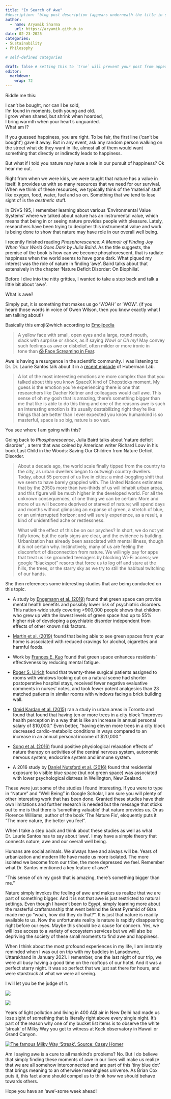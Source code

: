 ---
title: "In Search of Awe"
#description: "blog post description (appears underneath the title in smaller text) which is included on the listing page"
author:
  - name: Aryamik Sharma
    url: https://aryamik.github.io
date: 02-23-2025
categories: 
- Sustainability
- Philosophy

# self-defined categories

draft: false # setting this to `true` will prevent your post from appearing on your listing page until you're ready!
editor: 
  markdown: 
    wrap: 72
---

Riddle me this:

I can't be bought, nor can I be sold,\
I’m found in moments, both young and old.\
I grow when shared, but shrink when hoarded,\
I bring warmth when your heart’s unguarded.\
What am I?

If you guessed happiness, you are right. To be fair, the first line
('can't be bought') gave it away. But in any event, ask any random
person walking on the street what do they want in life, almost all of
them would want something that directly or indirectly leads to
happiness.

But what if I told you nature may have a role in our pursuit of
happiness? Ok hear me out.

Right from when we were kids, we were taught that nature has a value in
itself. It provides us with so many resources that we need for our
survival. When we think of these resources, we typically think of the
'material' stuff like oxygen, food, water, fuel and so on. Something
that we tend to lose sight of is the *aesthetic* stuff.

In ENVS 195, I remember learning about various 'Environmental Value
Systems' where we talked about nature has an instrumental value, which
means that being in or seeing nature provides people with pleasure.
Lately, researchers have been trying to decipher this instrumental value
and work is being done to show that nature may have role in our overall
well being.

I recently finished reading *Phosphorescence: A Memoir of Finding Joy
When Your World Goes Dark by Julia Baird*. As the title suggests, the
premise of the book is how can we become phosphorescent, that is radiate
happiness when the world seems to have gone dark. What piqued my
interest was the role of nature in finding 'awe'. Baird talks about that
extensively in the chapter 'Nature Deficit Disorder: On Biophilia'.

Before I dive into the nitty gritties, I wanted to take a step back and
talk a little bit about 'awe'.

What is awe?

Simply put, it is something that makes us go '*WOAH'* or 'WOW'. (if you
heard those words in voice of Owen Wilson, then you know exactly what I
am talking about!)

Basically this emoji😮which according to
[Emojipedia](https://emojipedia.org/face-with-open-mouth)

> A yellow face with small, open eyes and a large, round mouth,
> slack with surprise or shock, as if saying *Wow!* or *Oh my!* May
> convey such feelings as awe or disbelief, often milder or more ironic
> in tone than [😱 Face Screaming
> in Fear](https://emojipedia.org/face-screaming-in-fear/).

Awe is having a resurgence in the scientific community. I was listening
to Dr. Dr. Laurie Santos talk about it in a [recent
episode](https://youtu.be/Phm-Alz1Zjo?t=9873) of Huberman Lab.

> A lot of the most interesting emotions are more complex than that you
> talked about this you know SpaceX kind of Chopsticks moment. My guess
> is the emotion you're experiencing there is one that researchers like
> Dacher Keltner and colleagues would call awe. This sense of oh my gosh
> that is amazing, there's something bigger than me that like is able to
> do this thing and one of the reasons awe is such an interesting
> emotion is it's usually destabilizing right they're like things that
> are better than I ever expected you know humankind is so masterful,
> space is so big, nature is so vast.

You see where I am going with this?

Going back to *Phosphorescence*, Julia Baird talks about 'nature deficit
disorder' , a term that was coined by American writer Richard Louv in
his book Last Child in the Woods: Saving Our Children from Nature
Deficit Disorder.

> About a decade ago, the world scale finally tipped from the country to
> the city, as urban dwellers began to outweigh country dwellers. Today,
> about 55 percent of us live in cities: a mind-boggling shift that we
> seem to have barely grappled with. The United Nations estimates that
> by the 2050s more than two-thirds of us will inhabit urban areas, and
> this figure will be much higher in the developed world. For all the
> unknown consequences, of one thing we can be certain: More and more of
> us will become deprived or starved of nature; will spend days and
> months without glimpsing an expanse of green, a stretch of blue, or an
> uninterrupted horizon; and will surely experience, as a result, a kind
> of unidentified ache or restlessness.
>
> What will the effect of this be on our psyches? In short, we do not
> yet fully know, but the early signs are clear, and the evidence is
> building. Urbanization has already been associated with mental
> illness, though it is not certain why. Instinctively, many of us are
> feeling the discomfort of disconnection from nature. We willingly pay
> for apps that treat us like grounded teenagers by blocking Wi-Fi
> access; we google “blackspot” resorts that force us to log off and
> stare at the hills, the trees, or the starry sky as we try to still
> the habitual twitching of our hands.

She then references some interesting studies that are being conducted on
this topic.

-   A study by [Engemann et al.
    (2019)](https://www.pnas.org/doi/10.1073/pnas.1807504116) found that
    green space can provide mental health benefits and possibly lower
    risk of psychiatric disorders. This nation-wide study covering
    \>900,000 people shows that children who grew up with the lowest
    levels of green space had up to 55% higher risk of developing a
    psychiatric disorder independent from effects of other known risk
    factors.

-   [Martin et al.
    (2019)](https://www.sciencedirect.com/science/article/abs/pii/S1353829218308451?via%3Dihub)
    found that being able to see green spaces from your home is
    associated with reduced cravings for alcohol, cigarettes and harmful
    foods.

-   Work by [Frances E.
    Kuo](https://journals.sagepub.com/doi/abs/10.1177/00139160121972846)
    found that green space enhances residents’ effectiveness by reducing
    mental fatigue.

-   [Roger S.
    Ulrich](https://www.science.org/doi/abs/10.1126/science.6143402)
    found that twenty-three surgical patients assigned to rooms with
    windows looking out on a natural scene had shorter postoperative
    hospital stays, received fewer negative evaluative comments in
    nurses' notes, and took fewer potent analgesics than 23 matched
    patients in similar rooms with windows facing a brick building wall.

-   [Omid Kardan et al.
    (2015)](https://www.nature.com/articles/srep11610#Sec8) ran a study
    in urban areas in Toronto and found that found that having ten or
    more trees in a city block “improves health perception in a way that
    is like an increase in annual personal salary of \$10,000.” Even
    better, “having eleven more trees in a city block decreased
    cardio-metabolic conditions in ways compared to an increase in an
    annual personal income of \$20,000.”

-   [Song et al. (2016)](https://www.mdpi.com/1660-4601/13/8/781) found
    positive physiological relaxation effects of nature therapy on
    activities of the central nervous system, autonomic nervous system,
    endocrine system and immune system.

-   A 2016 study by [Daniel Nutsford et al.
    (2016)](https://www.sciencedirect.com/science/article/abs/pii/S1353829216300119)
    found that residential exposure to visible blue space (but not green
    space) was associated with lower psychological distress in
    Wellington, New Zealand.

These were just some of the studies I found interesting. If you were to
type in "Nature" and "Well Being" in Google Scholar, I am sure you will
plenty of other interesting work that has been done. Granted these
studies have their own limitations and further research is needed but
the message that sticks out to me is that there is 'something valuable'
that nature provides us. Or as Florence Williams, author of the book
'The Nature Fix', eloquently puts it “The more nature, the better you
feel".

When I take a step back and think about these studies as well as what
Dr. Laurie Santos has to say about 'awe'. I may have a simple theory
that connects nature, awe and our overall well being.

Humans are social animals. We always have and always will be. Years of
urbanization and modern life have made us more isolated. The more
isolated we become from our tribe, the more depressed we feel. Remember
what Dr. Santos mentioned a key feature of awe?

"This sense of oh my gosh that is amazing, there's something bigger than
me."

Nature simply invokes the feeling of awe and makes us realize that we
are part of something bigger. And it is not that awe is just restricted
to natural settings. Even though I haven't been to Egypt, simply
learning more about the masterful craftsmanship that went behind the
Great Pyramid of Giza made me go "woah, how did they do that?". It is
just that nature is readily available to us. Now the unfortunate reality
is nature is rapidly disappearing right before our eyes. Maybe this
should be a cause for concern. Yes, we will lose access to a variety of
ecosystem services but we will also be depriving the society of these
small moments to find awe and happiness.

When I think about the most profound experiences in my life, I am
instantly reminded when I was out on trip with my buddies in Lansdowne,
Uttarakhand in January 2021. I remember, one the last night of our trip,
we were all busy having a good time on the rooftops of our hotel. And it
was a perfect starry night. It was so perfect that we just sat there for
hours, and were starstruck at what we were all seeing.

I will let you be the judge of it.

![](images/IMG_20210111_013730.jpg)

![](images/IMG_20210111_023924.jpg)

Years of light pollution and living in 400 AQI air in New Delhi had made
us lose sight of something that is literally right above every single
night. It's part of the reason why one of my bucket list items is to
observe the white 'streak' of Milky Way you get to witness at Keck
observatory in Hawaii or Grand Canyon.

[![The famous Milky Way 'Streak'. Source: Casey
Homer](images/casey-horner-XE2RmuV6ed0-unsplash.jpg)](https://unsplash.com/@mischievous_penguins?utm_content=creditCopyText&utm_medium=referral&utm_source=unsplash)

Am I saying awe is a cure to all mankind's problems? No. But I do
believe that simply finding these moments of awe in our lives will make
us realize that we are all somehow interconnected and are part of this
'tiny blue dot' that brings meaning to an otherwise meaningless
universe. As Brian Cox puts it, this fact alone should compel us to
think how we should behave towards others.

Hope you have an 'awe'-some week ahead!

